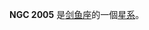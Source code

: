 {{NGCInfoBox|NGCID=NGC 2005|發現者=詹姆士·丹露帕|發現日期=1826年9月24日|其他編號=ESO 56-SC138|曆元=J2000.0|赤經=5時30分10.9秒
|赤緯=-69°45'9"|星座=剑鱼座|星體=星系|星等=11.6|表面亮度=|藍等=}}

'''NGC 2005''' 是[[剑鱼座|剑鱼座]]的一個[[星系|星系]]。

{{NGCReference|2005}}
{{Catalogs|NGC=2005}}
